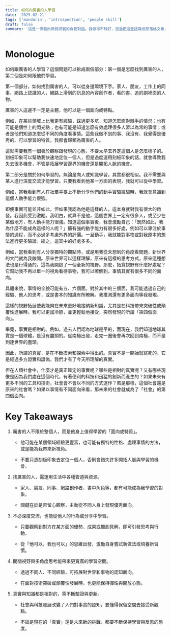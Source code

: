 ```yaml
---
title: 如何向厲害的人學習
date: '2025-02-21'
tags: ['mandarin', 'introspection', 'people skill']
draft: false
summary: '這是一直發出微弱訊號的自我對話。我做得不夠好，透過把這些話寫成部落格文章，希望能增強訊號，幫助我知行合一。'
---
```


# Monologue

如何跟厲害的人學習？這個問題可以拆成兩個部分：第一個是怎麼找到厲害的人，第二個是如何跟他們學習。

第一個部分，如何找到厲害的人，可以從身邊環境下手。家人、朋友，工作上的同事、網路上認識的人，網路上滑到的訊息的內容創作者，看的書、追的劇裡面的人物。

厲害的人這邊不一定是主體，他可以是一個面向或特點。

例如，在某些領域上比我更有經驗，踩過更多坑，知道怎麼面對棘手的情況；也有可能是個性上的閃光點；也有可能是知道怎麼有效處理很多人習以為常的事情；或者是他們知道怎麼從不同的角度看事情。這些我做不到的事、我沒有、我覺得是優秀的、可以學習的特質，我都會歸類為厲害的人。

這就需要我有一個善於觀察跟發現的心態，不要太早去界定這個人是怎麼樣子的。刻板印象可以幫助我快速地定位一個人，但是過度運用刻板印象的話，就會導致我失去很多機會，不管是拓展學習邊界的機會還是開拓人脈的機會。

第二部分是關於如何學習的。無論是向人或知識學習，其實都很相似。我不需要與某人進行深度交流才能學習。只要我看到他某一方面的表現，我就可以從中學習。

例如，當我看到有人在社羣平臺上不斷分享他們的動手實驗經驗時，我就會意識到這個人動手能力很強。

即便事實可能並非如此，但如果我認為他是這樣的人，這本身就對我有很大的啟發。我因此受到激勵。我明白，就算不是他，這個世界上一定有很多人，或至少在某個地方，有人動手能力很強。知道這個事實後，我會激勵自己：「既然如此，我為什麼不能成為這樣的人呢？」擁有強的動手能力有很多好處，例如可以專注於事情的過程，而不必過多考慮外界的評價。一旦動手，我就能對事物或對我原本的想法進行更多驗證。總之，這其中的好處多多。

例如，當我看到有人分享獨特的觀點時，或是用我從未想到的角度看問題，新世界的大門就為我敞開。原來世界可以這樣理解，原來有這樣的思考方式，原來這種想法也是行得通的。這為我開啟了一個全新的視野。那麼，拓寬視野有什麼好處呢？它幫助我不再以單一的視角看待事物，我可以瞭解到，事情其實有很多不同的面向。

具體來說，事情的全貌可能有五、六個面。對於其中的三個面，我可能透過自己的經驗、他人的思考，或是書本的知識有所瞭解。我推測還有更多面向等我發現。

這樣的視野拓展使我能夠在未來更好地接納新知識，尤其是在科技帶來突破性或顛覆性進展時。我可以更加冷靜，並更輕鬆地接受，突然發現的所謂「第四個面向」。

畢竟，事實是相對的。例如，過去人們認為地球是平的，而現在，我們知道地球其實是一個球體，是沒有盡頭的。從南極出發，走完一圈後會再次回到南極，而不是到達世界的盡頭。

因此，所謂的真實，是在不斷摸索和探索中得出的。真實不是一開始就寫死的，它是經過多方證實和證偽，我們才有了今天所理解的真實。

但在人類社會中，什麼才是真正確定的事實呢？哪些是相對的真實呢？又有哪些現像是因為我們處在這個時代，有著便利的科技和迅猛的創新而產生的？如果未來有更多不同的工具和技術，社會會不會以不同的方式運作？若是那樣，這個社會還是原來的社會嗎？如果以事情有不同面向來看，那未來的社會就成為了「社會」的第四個面向。

# Key Takeaways

1. 厲害的人不限於整個人，而是他身上值得學習的「面向或特質」。

   - 他可能在某個領域經驗更豐富，也可能有獨特的性格、處理事情的方法，或是能為我帶來新視角。

   - 不要只憑刻板印象去定位一個人，否則會錯失許多開拓人脈與學習的機會。

2. 找厲害的人，需運用生活中各種管道與資源。

   - 家人、朋友、同事、網路創作者、書中角色等，都有可能成為我學習的對象。

   - 關鍵在於是否留心觀察，主動從不同人身上發現優秀面向。

3. 不必深度交流，也能從他人的行為或分享中學習。

   - 只要觀察到對方在某方面的優勢、成果或獨創見解，即可引發思考與行動。

   - 從「他可以，我也可以」的思維出發，激勵自身嘗試新做法或培養新習慣。

4. 開闊視野與多角度思考能帶來更寬廣的學習空間。

   - 透過不同人、不同經驗，可拓展對世界和事物的認知面向。

   - 在面對技術突破或顛覆性發展時，也更能保持彈性與開放心態。

5. 真實與知識都是相對的，需不斷驗證與更新。

   - 社會與科技發展改變了人們對事實的認知，要懂得保留空間去接受新觀點。

   - 不論是現在的「真實」還是未來新的挑戰，都要不斷保持學習與反思的態度。
